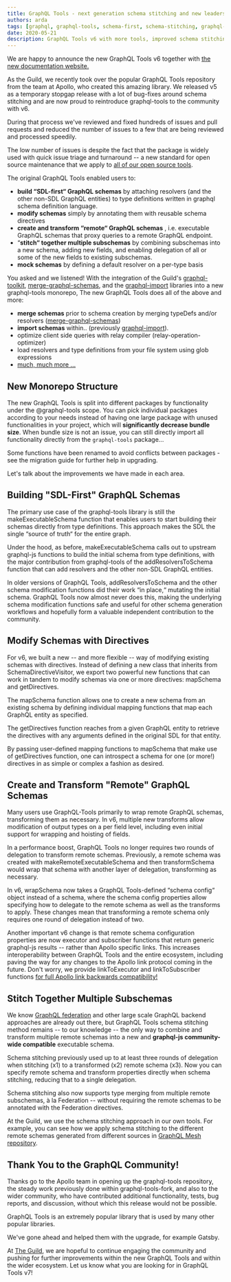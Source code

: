 ```yaml
---
title: GraphQL Tools - next generation schema stitching and new leadership
authors: arda
tags: [graphql, graphql-tools, schema-first, schema-stitching, graphql-federation]
date: 2020-05-21
description: GraphQL Tools v6 with more tools, improved schema stitching and bug fixes.
---
```


We are happy to announce the new GraphQL Tools v6 together with
[the new documentation website.](https://graphql-tools.com)

As the Guild, we recently took over the popular GraphQL Tools repository from the team at Apollo,
who created this amazing library. We released v5 as a temporary stopgap release with a lot of
bug-fixes around schema stitching and are now proud to reintroduce graphql-tools to the community
with v6.

During that process we've reviewed and fixed hundreds of issues and pull requests and reduced the
number of issues to a few that are being reviewed and processed speedily.

The low number of issues is despite the fact that the package is widely used with quick issue triage
and turnaround -- a new standard for open source maintenance that we apply to
[all of our open source tools](https://github.com/the-guild-org/Stack).

The original GraphQL Tools enabled users to:

- **build “SDL-first“ GraphQL schemas** by attaching resolvers (and the other non-SDL GraphQL
  entities) to type definitions written in graphql schema definition language.
- **modify schemas** simply by annotating them with reusable schema directives
- **create and transform “remote“ GraphQL schemas** , i.e. executable GraphQL schemas that proxy
  queries to a remote GraphQL endpoint.
- “**stitch“ together multiple subschemas** by combining subschemas into a new schema, adding new
  fields, and enabling delegation of all or some of the new fields to existing subschemas.
- **mock schemas** by defining a default resolver on a per-type basis

You asked and we listened! With the integration of the Guild's
[graphql-toolkit](https://github.com/ardatan/graphql-toolkit),
[merge-graphql-schemas](https://github.com/urigo/merge-graphql-schemas), and the
[graphql-import](https://github.com/ardatan/graphql-import) libraries into a new graphql-tools
monorepo, The new GraphQL Tools does all of the above and more:

- **merge schemas** prior to schema creation by merging typeDefs and/or resolvers
  ([merge-graphql-schemas](https://github.com/urigo/merge-graphql-schemas))
- **import schemas** within.. (previously
  [graphql-import](https://github.com/ardatan/graphql-import)).
- optimize client side queries with relay compiler (relay-operation-optimizer)
- load resolvers and type definitions from your file system using glob expressions
- [much, much more ...](https://graphql-tools.com/docs/introduction)

## New Monorepo Structure

The new GraphQL Tools is split into different packages by functionality under the @graphql-tools
scope. You can pick individual packages according to your needs instead of having one large package
with unused functionalities in your project, which will **significantly decrease bundle size**. When
bundle size is not an issue, you can still directly import all functionality directly from the
`graphql-tools` package...

Some functions have been renamed to avoid conflicts between packages - see the migration guide for
further help in upgrading.

<LinkPreview link="https://graphql-tools.com/docs/migration-from-tools-v5" />

Let's talk about the improvements we have made in each area.

## Building "SDL-First" GraphQL Schemas

The primary use case of the graphql-tools library is still the makeExecutableSchema function that
enables users to start building their schemas directly from type definitions. This approach makes
the SDL the single “source of truth“ for the entire graph.

Under the hood, as before, makeExecutableSchema calls out to upstream graphql-js functions to build
the initial schema from type definitions, with the major contribution from graphql-tools of the
addResolversToSchema function that can add resolvers and the other non-SDL GraphQL entities.

In older versions of GraphQL Tools, addResolversToSchema and the other schema modification functions
did their work “in place,“ mutating the initial schema. GraphQL Tools now almost never does this,
making the underlying schema modification functions safe and useful for other schema generation
workflows and hopefully form a valuable independent contribution to the community.

## Modify Schemas with Directives

For v6, we built a new -- and more flexible -- way of modifying existing schemas with directives.
Instead of defining a new class that inherits from SchemaDirectiveVisitor, we export two powerful
new functions that can work in tandem to modify schemas via one or more directives: mapSchema and
getDirectives.

The mapSchema function allows one to create a new schema from an existing schema by defining
individual mapping functions that map each GraphQL entity as specified.

The getDirectives function reaches from a given GraphQL entity to retrieve the directives with any
arguments defined in the original SDL for that entity.

By passing user-defined mapping functions to mapSchema that make use of getDirectives function, one
can introspect a schema for one (or more!) directives in as simple or complex a fashion as desired.

<LinkPreview link="https://graphql-tools.com/docs/schema-directives" />

## Create and Transform "Remote" GraphQL Schemas

Many users use GraphQL-Tools primarily to wrap remote GraphQL schemas, transforming them as
necessary. In v6, multiple new transforms allow modification of output types on a per field level,
including even initial support for wrapping and hoisting of fields.

In a performance boost, GraphQL Tools no longer requires two rounds of delegation to transform
remote schemas. Previously, a remote schema was created with makeRemoteExecutableSchema and then
transformSchema would wrap that schema with another layer of delegation, transforming as necessary.

In v6, wrapSchema now takes a GraphQL Tools-defined “schema config“ object instead of a schema,
where the schema config properties allow specifying how to delegate to the remote schema as well as
the transforms to apply. These changes mean that transforming a remote schema only requires one
round of delegation instead of two.

Another important v6 change is that remote schema configuration properties are now executor and
subscriber functions that return generic graphql-js results -- rather than Apollo specific links.
This increases interoperability between GraphQL Tools and the entire ecosystem, including paving the
way for any changes to the Apollo link protocol coming in the future. Don't worry, we provide
linkToExecutor and linkToSubscriber functions
[for full Apollo link backwards compatibility!](https://graphql-tools.com/docs/remote-schemas)

## Stitch Together Multiple Subschemas

We know [GraphQL federation](https://the-guild.dev/graphql/hive/federation) and other large scale
GraphQL backend approaches are already out there, but GraphQL Tools schema stitching method remains
-- to our knowledge -- the only way to combine and transform multiple remote schemas into a new and
**graphql-js community-wide compatible** executable schema.

Schema stitching previously used up to at least three rounds of delegation when stitching (x1) to a
transformed (x2) remote schema (x3). Now you can specify remote schema and transform properties
directly when schema stitching, reducing that to a single delegation.

Schema stitching also now supports type merging from multiple remote subschemas, à la Federation --
without requiring the remote schemas to be annotated with the Federation directives.

<LinkPreview link="https://graphql-tools.com/docs/schema-stitching" />

At the Guild, we use the schema stitching approach in our own tools. For example, you can see how we
apply schema stitching to the different remote schemas generated from different sources in
[GraphQL Mesh repository](https://graphql-mesh.com).

## Thank You to the GraphQL Community!

Thanks go to the Apollo team in opening up the graphql-tools repository, the steady work previously
done within graphql-tools-fork, and also to the wider community, who have contributed additional
functionality, tests, bug reports, and discussion, without which this release would not be possible.

GraphQL Tools is an extremely popular library that is used by many other popular libraries.

We've gone ahead and helped them with the upgrade, for example Gatsby.

<LinkPreview link="https://github.com/gatsbyjs/gatsby/pull/24158" />

At [The Guild](/), we are hopeful to continue engaging the community and pushing for further
improvements within the new GraphQL Tools and within the wider ecosystem. Let us know what you are
looking for in GraphQL Tools v7!
